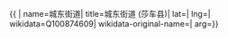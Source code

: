 {{ {{{1|PRC admin/showdata}}}|
name=城东街道|
title=城东街道 (莎车县)|
lat=|
lng=|
wikidata=Q100874609|
wikidata-original-name=|
arg={{{arg|}}}}}